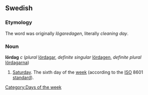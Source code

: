 ==Swedish==
===Etymology===
The word was originally ''lögaredagen'', literally ''cleaning day''. 

===Noun===
'''lördag''' ''c'' (''plural'' [[lördagar]], ''definite singular'' [[lördagen]], ''definite plural'' [[lördagarna]])

# [[Saturday]]. The sixth day of the [[week]] (according to the [[ISO]] 8601 [[standard]]).

[[Category:Days of the week]]